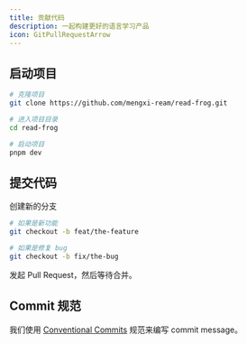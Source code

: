 ```yaml
---
title: 贡献代码
description: 一起构建更好的语言学习产品
icon: GitPullRequestArrow
---
```


## 启动项目

```bash
# 克隆项目
git clone https://github.com/mengxi-ream/read-frog.git

# 进入项目目录
cd read-frog

# 启动项目
pnpm dev
```

## 提交代码

创建新的分支

```bash
# 如果是新功能
git checkout -b feat/the-feature

# 如果是修复 bug
git checkout -b fix/the-bug
```

发起 Pull Request，然后等待合并。

## Commit 规范

我们使用 [Conventional Commits](https://www.conventionalcommits.org/) 规范来编写 commit message。
